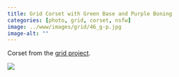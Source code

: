 ```yaml
---
title: Grid Corset with Green Base and Purple Boning
categories: [photo, grid, corset, nsfw]
image: ../www/images/grid/46_g-p.jpg
image-alt: ""
---
```


Corset from the [grid project](/posts/2025-01-27_grid-project.html).

![](../www/images/grid/46_g-p.jpg)

